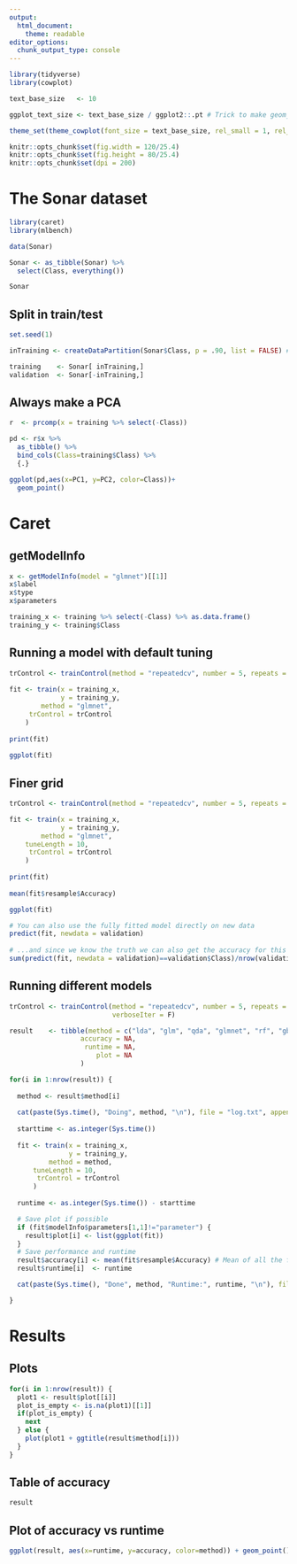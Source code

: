 ```yaml
---
output:
  html_document: 
    theme: readable
editor_options: 
  chunk_output_type: console
---
```


```r

library(tidyverse)
library(cowplot)

text_base_size   <- 10

ggplot_text_size <- text_base_size / ggplot2::.pt # Trick to make geom_text etc. same size and theme

theme_set(theme_cowplot(font_size = text_base_size, rel_small = 1, rel_tiny = 1, rel_large = 1))

knitr::opts_chunk$set(fig.width = 120/25.4)
knitr::opts_chunk$set(fig.height = 80/25.4)
knitr::opts_chunk$set(dpi = 200)

```

# The Sonar dataset

```r

library(caret)
library(mlbench)

data(Sonar)

Sonar <- as_tibble(Sonar) %>%
  select(Class, everything())

Sonar

```


## Split in train/test

```r

set.seed(1)

inTraining <- createDataPartition(Sonar$Class, p = .90, list = FALSE) # We use 90% of data for training

training    <- Sonar[ inTraining,]
validation  <- Sonar[-inTraining,]

```

## Always make a PCA

```r

r  <- prcomp(x = training %>% select(-Class))

pd <- r$x %>% 
  as_tibble() %>%
  bind_cols(Class=training$Class) %>%
  {.}

ggplot(pd,aes(x=PC1, y=PC2, color=Class))+
  geom_point()

```

# Caret

## getModelInfo

```r

x <- getModelInfo(model = "glmnet")[[1]]
x$label
x$type
x$parameters

training_x <- training %>% select(-Class) %>% as.data.frame()
training_y <- training$Class

```

## Running a model with default tuning

```r

trControl <- trainControl(method = "repeatedcv", number = 5, repeats = 3, verboseIter = F)
  
fit <- train(x = training_x, 
             y = training_y, 
        method = "glmnet",
     trControl = trControl
    )
  
print(fit)
  
ggplot(fit)

```

## Finer grid

```r

trControl <- trainControl(method = "repeatedcv", number = 5, repeats = 3, verboseIter = F)

fit <- train(x = training_x, 
             y = training_y, 
        method = "glmnet",
    tuneLength = 10,
     trControl = trControl
    )
  
print(fit)
  
mean(fit$resample$Accuracy)

ggplot(fit)

# You can also use the fully fitted model directly on new data
predict(fit, newdata = validation)
  
# ...and since we know the truth we can also get the accuracy for this validation set.
sum(predict(fit, newdata = validation)==validation$Class)/nrow(validation)

```

## Running different models

```r

trControl <- trainControl(method = "repeatedcv", number = 5, repeats = 3, 
                          verboseIter = F)

result    <- tibble(method = c("lda", "glm", "qda", "glmnet", "rf", "gbm"),
                  accuracy = NA, 
                   runtime = NA, 
                      plot = NA
                  )

for(i in 1:nrow(result)) {
  
  method <- result$method[i]
  
  cat(paste(Sys.time(), "Doing", method, "\n"), file = "log.txt", append=T)
  
  starttime <- as.integer(Sys.time())
  
  fit <- train(x = training_x, 
               y = training_y, 
          method = method,
      tuneLength = 10,
       trControl = trControl
      )
  
  runtime <- as.integer(Sys.time()) - starttime

  # Save plot if possible
  if (fit$modelInfo$parameters[1,1]!="parameter") { 
    result$plot[i] <- list(ggplot(fit)) 
  } 
  # Save performance and runtime
  result$accuracy[i] <- mean(fit$resample$Accuracy) # Mean of all the folds for best tunning parameters.
  result$runtime[i]  <- runtime

  cat(paste(Sys.time(), "Done", method, "Runtime:", runtime, "\n"), file = "log.txt", append=T)

}

```

# Results

## Plots

```r

for(i in 1:nrow(result)) {
  plot1 <- result$plot[[i]]
  plot_is_empty <- is.na(plot1)[[1]]
  if(plot_is_empty) { 
    next
  } else {
    plot(plot1 + ggtitle(result$method[i])) 
  }
}


```

## Table of accuracy

```r

result

```

## Plot of accuracy vs runtime

```r

ggplot(result, aes(x=runtime, y=accuracy, color=method)) + geom_point() + ylim(0,1)

```



